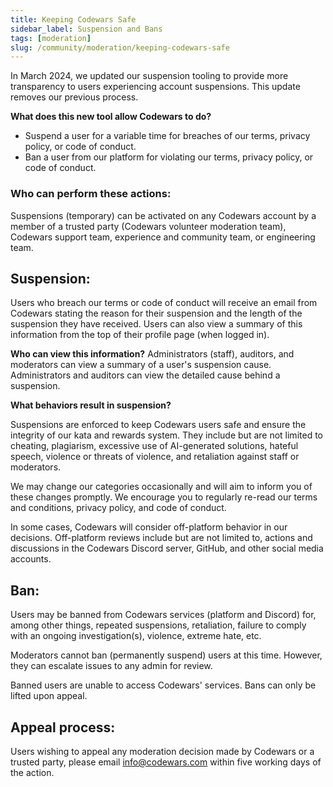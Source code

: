 ```yaml
---
title: Keeping Codewars Safe
sidebar_label: Suspension and Bans
tags: [moderation]
slug: /community/moderation/keeping-codewars-safe
---
```



In March 2024, we updated our suspension tooling to provide more transparency to users experiencing account suspensions. This update removes our previous process.   

**What does this new tool allow Codewars to do?**

* Suspend a user for a variable time for breaches of our terms, privacy policy, or code of conduct.   
* Ban a user from our platform for violating our terms, privacy policy, or code of conduct.  


### Who can perform these actions:   

Suspensions (temporary) can be activated on any Codewars account by a member of a trusted party (Codewars volunteer moderation team), Codewars support team, experience and community team, or engineering team.   


## Suspension:  

Users who breach our terms or code of conduct will receive an email from Codewars stating the reason for their suspension and the length of the suspension they have received. Users can also view a summary of this information from the top of their profile page (when logged in).    

**Who can view this information?** Administrators (staff), auditors, and moderators can view a summary of a user's suspension cause. Administrators and auditors can view the detailed cause behind a suspension.   

  

**What behaviors result in suspension?**

Suspensions are enforced to keep Codewars users safe and ensure the integrity of our kata and rewards system. They include but are not limited to cheating, plagiarism, excessive use of AI-generated solutions, hateful speech, violence or threats of violence, and retaliation against staff or moderators.

 

We may change our categories occasionally and will aim to inform you of these changes promptly. We encourage you to regularly re-read our terms and conditions, privacy policy, and code of conduct.  

 

In some cases, Codewars will consider off-platform behavior in our decisions. Off-platform reviews include but are not limited to, actions and discussions in the Codewars Discord server, GitHub, and other social media accounts. 

  

## Ban:  

Users may be banned from Codewars services (platform and Discord) for, among other things, repeated suspensions, retaliation, failure to comply with an ongoing investigation(s), violence, extreme hate, etc.  

Moderators cannot ban (permanently suspend) users at this time. However, they can escalate issues to any admin for review. 

Banned users are unable to access Codewars' services. Bans can only be lifted upon appeal. 

 

## Appeal process:  

Users wishing to appeal any moderation decision made by Codewars or a trusted party, please email info@codewars.com within five working days of the action. 
